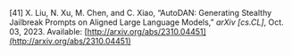 \[41\]	X. Liu, N. Xu, M. Chen, and C. Xiao, “AutoDAN: Generating Stealthy Jailbreak Prompts on Aligned Large Language Models,” *arXiv \[cs.CL\]*, Oct. 03, 2023\. Available: [http://arxiv.org/abs/2310.04451](http://arxiv.org/abs/2310.04451)